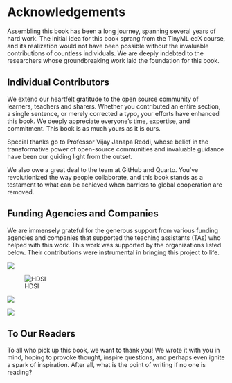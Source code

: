 # Acknowledgements {.unnumbered}

Assembling this book has been a long journey, spanning several years of hard work. The initial idea for this book sprang from the TinyML edX course, and its realization would not have been possible without the invaluable contributions of countless individuals. We are deeply indebted to the researchers whose groundbreaking work laid the foundation for this book.

## Individual Contributors

We extend our heartfelt gratitude to the open source community of learners, teachers and sharers. Whether you contributed an entire section, a single sentence, or merely corrected a typo, your efforts have enhanced this book. We deeply appreciate everyone's time, expertise, and commitment. This book is as much yours as it is ours.

Special thanks go to Professor Vijay Janapa Reddi, whose belief in the transformative power of open-source communities and invaluable guidance have been our guiding light from the outset.

We also owe a great deal to the team at GitHub and Quarto. You've revolutionized the way people collaborate, and this book stands as a testament to what can be achieved when barriers to global cooperation are removed.

## Funding Agencies and Companies

We are immensely grateful for the generous support from various funding agencies and companies that supported the teaching assistants (TAs) who helped with this work. This work was supported by the organizations listed below. Their contributions were instrumental in bringing this project to life.

::: {layout-nrow=2}
![](./images/png/google.png)

![HDSI](./images/png/HDSI.png)

![](./images/png/NSF.png)

![](./images/png/harvard-xtension-school.png)
:::

## To Our Readers

To all who pick up this book, we want to thank you! We wrote it with you in mind, hoping to provoke thought, inspire questions, and perhaps even ignite a spark of inspiration. After all, what is the point of writing if no one is reading?